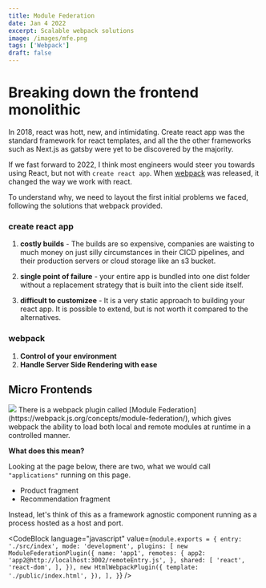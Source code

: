 ```yaml
---
title: Module Federation
date: Jan 4 2022
excerpt: Scalable webpack solutions
image: /images/mfe.png
tags: ['Webpack']
draft: false
---
```


# Breaking down the frontend monolithic

In 2018, react was hott, new, and intimidating. Create react app was the standard framework for react templates, and all the the other frameworks such as Next.js as gatsby were yet to be discovered by the majority.

If we fast forward to 2022, I think most engineers would steer you towards using React, but not with `create react app`. When [webpack](https://webpack.js.org/) was released, it changed the way we work with react.

To understand why, we need to layout the first initial problems we faced, following the solutions that webpack provided.

### create react app

1. **costly builds** - The builds are so expensive, companies are waisting to much money on just silly circumstances in their CICD pipelines, and their production servers or cloud storage like an s3 bucket.

2. **single point of failure** - your entire app is bundled into one dist folder without a replacement strategy that is built into the client side itself.

3. **difficult to customizee** - It is a very static approach to building your react app. It is possible to extend, but is not worth it compared to the alternatives.

### webpack

1. **Control of your environment**
2. **Handle Server Side Rendering with ease**

## Micro Frontends

<img src="/images/mfe.png" />
There is a webpack plugin called [Module Federation](https://webpack.js.org/concepts/module-federation/),
which gives webpack the ability to load both local and remote modules at runtime
in a controlled manner.

**What does this mean?**

Looking at the page below, there are two, what we would call `"applications"` running on this page.

- Product fragment
- Recommendation fragment

Instead, let's think of this as a framework agnostic component running as a process hosted as a host and port.

<CodeBlock
  language="javascript"
  value={`
  module.exports = {
    entry: './src/index',
    mode: 'development',
    plugins: [
      new ModuleFederationPlugin({
        name: 'app1',
        remotes: {
          app2: 'app2@http://localhost:3002/remoteEntry.js',
        },
        shared: [
          'react',
          'react-dom',
        ],
      }),
    new HtmlWebpackPlugin({
      template: './public/index.html',
    }),
  ],
}
  `}
/>
